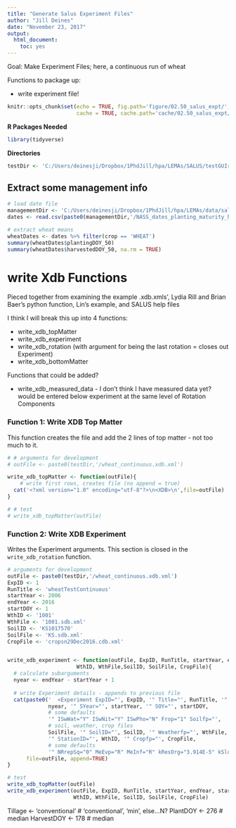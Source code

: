 ```yaml
---
title: "Generate Salus Experiment Files"
author: "Jill Deines"
date: "November 23, 2017"
output: 
  html_document:
    toc: yes
---
```


Goal: Make Experiment Files; here, a continuous run of wheat

Functions to package up:

* write experiment file!

```r
knitr::opts_chunk$set(echo = TRUE, fig.path='figure/02.50_salus_expt/',
                      cache = TRUE, cache.path='cache/02.50_salus_expt/')
```

**R Packages Needed**

```r
library(tidyverse)
```

**Directories**

```r
testDir <- 'C:/Users/deinesji/Dropbox/1PhdJill/hpa/LEMAs/SALUS/testGUIrun/continuousWheat'

```

## Extract some management info

```r
# load date file
managementDir <- 'C:/Users/deinesji/Dropbox/1PhdJill/hpa/LEMAs/data/salus/management'
dates <- read.csv(paste0(managementDir,'/NASS_dates_planting_maturity_harvest_KS_2006-2017_4crops_MEDIANs.csv'))

# extract wheat means
wheatDates <- dates %>% filter(crop == 'WHEAT')
summary(wheatDates$plantingDOY_50)
summary(wheatDates$harvestedDOY_50, na.rm = TRUE)
```


# write Xdb Functions
Pieced together from examining the example .xdb.xmls', Lydia Rill and Brian Baer's python function, Lin's example, and SALUS help files

I think I will break this up into 4 functions:

* write_xdb_topMatter
* write_xdb_experiment
* write_xdb_rotation (with argument for being the last rotation = closes out Experiment)
* write_xdb_bottomMatter

Functions that could be added?

* write_xdb_measured_data - I don't think I have measured data yet? would be entered below experiment at the same level of Rotation Components

### Function 1: Write XDB Top Matter
This function creates the file and add the 2 lines of top matter - not too much to it.

```r
# # arguments for development
# outFile <- paste0(testDir,'/wheat_continuous.xdb.xml')

write_xdb_topMatter <- function(outFile){
    # write first rows, creates file (no append = true)
  cat('<?xml version="1.0" encoding="utf-8"?>\n<XDB>\n',file=outFile)
}

# # test
# write_xdb_topMatter(outFile)
```

### Function 2: Write XDB Experiment
Writes the Experiment arguments. This section is closed in the `write_xdb_rotation` function.

```r
# arguments for development
outFile <- paste0(testDir,'/wheat_continuous.xdb.xml')
ExpID <- 1
RunTitle <- 'wheatTestContinuous'
startYear <- 2006
endYear <- 2016
startDOY <- 1
WthID <- '1001'
WthFile <- '1001.sdb.xml'
SoilID <- 'KS1017570'
SoilFile <- 'KS.sdb.xml'
CropFile <- 'cropsn29Dec2016.cdb.xml'


write_xdb_experiment <- function(outFile, ExpID, RunTitle, startYear, endYear, startDOY,
                      WthID, WthFile,SoilID, SoilFile, CropFile){
  # calculate subarguments
  nyear <- endYear - startYear + 1
  
  # write Experiment details - appends to previous file
  cat(paste0('  <Experiment ExpID="', ExpID, '" Title="', RunTitle, '" NYrs="', 
             nyear, '" SYear="', startYear, '" SOY="', startDOY,
             # some defaults
             '" ISwWat="Y" ISwNit="Y" ISwPho="N" Frop="1" Soilfp="',
             # soil, weather, crop files
             SoilFile, '" SoilID="', SoilID, '" Weatherfp="', WthFile, 
             '" StationID="', WthID, '" Cropfp="', CropFile, 
             # some defaults
             '" NRrepSq="0" MeEvp="R" MeInf="R" kResOrg="3.914E-5" kSloOrg="0.00013699" >\n'),
      file=outFile, append=TRUE)
}

# test
write_xdb_topMatter(outFile)
write_xdb_experiment(outFile, ExpID, RunTitle, startYear, endYear, startDOY,
                     WthID, WthFile, SoilID, SoilFile, CropFile)
```




Tillage <- 'conventional' # 'conventional', 'min', else...N?
PlantDOY <- 276 # median
HarvestDOY <- 178 # median



